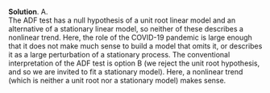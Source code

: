 
\color{blue}

**Solution**. A.\
The ADF test has a null hypothesis of a unit root linear model and an alternative of a stationary linear model, so neither of these describes a nonlinear trend. Here, the role of the COVID-19 pandemic is large enough that it does not make much sense to build a model that omits it, or describes it as a large perturbation of a stationary process. The conventional interpretation of the ADF test is option B (we reject the unit root hypothesis, and so we are invited to fit a stationary model). Here, a nonlinear trend (which is neither a unit root nor a stationary model) makes sense.

\color{black}

